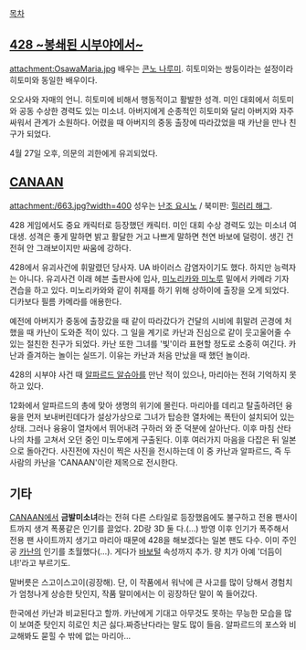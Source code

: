 [[목차]]
== [[428 ~봉쇄된 시부야에서~]] ==
attachment:OsawaMaria.jpg
배우는 [[콘노 나루미]]. 히토미와는 쌍둥이라는 설정이라 히토미와 동일한 배우이다.

오오사와 자매의 언니. 히토미에 비해서 행동적이고 활발한 성격. 미인 대회에서 히토미와 공동 수상한 경력도 있는 미소녀. 아버지에게 순종적인 히토미와 달리 아버지와 자주 싸워서 관계가 소원하다. 어렸을 때 아버지의 중동 출장에 따라갔었을 때 카난을 만나 친구가 되었다.

4월 27일 오후, 의문의 괴한에게 유괴되었다.

== [[CANAAN]] ==
attachment:/663.jpg?width=400
성우는 [[난조 요시노]] / 북미판: [[힐러리 해그]].

428 게임에서도 중요 캐릭터로 등장했던 캐릭터. 미인 대회 수상 경력도 있는 미소녀 여대생. 성격은 좋게 말하면 밝고 활달한 거고 나쁘게 말하면 천연 바보에 덜렁이. 생긴 건 전혀 안 그래보이지만 싸움에 강하다.
 
428에서 유괴사건에 휘말렸던 당사자. UA 바이러스 감염자이기도 했다. 하지만 능력자는 아니다. 유괴사건 이래 헤븐 출판사에 입사, [[미노리카와 미노루]] 밑에서 카메라 기자 견습을 하고 있다. 미노리카와와 같이 취재를 하기 위해 상하이에 출장을 오게 되었다. 디카보다 필름 카메라를 애용한다. 
 
예전에 아버지가 중동에 출장갔을 때 같이 따라갔다가 건달의 시비에 휘말려 곤경에 처했을 때 카난이 도와준 적이 있다. 그 일을 계기로 카난과 진심으로 같이 웃고울어줄 수 있는 절친한 친구가 되었다. 카난 또한 그녀를 '빛'이라 표현할 정도로 소중히 여긴다. 카난과 즐겨하는 놀이는 실뜨기. 이유는 카난과 처음 만났을 때 했던 놀이라.
 
428의 시부야 사건 때 [[알파르드 알슈아]]를 만난 적이 있으나, 마리아는 전혀 기억하지 못하고 있다.
 
12화에서 알파르드의 총에 맞아 생명의 위기에 몰린다. 마리아를 데리고 탈출하려던 융융을 먼저 보내버린데다가 설상가상으로 그녀가 탑승한 열차에는 폭탄이 설치되어 있는 상태. 그러나 융융이 열차에서 뛰어내려 구하러 와 준 덕분에 살아난다. 이후 마침 산타나의 차를 고쳐서 오던 중인 미노루에게 구출된다. 이후 여러가지 마음을 다잡은 뒤 일본으로 돌아간다. 사진전에 자신이 찍은 사진을 전시하는데 이 중 카난과 알파르드, 즉 두 사람의 카난을 'CANAAN'이란 제목으로 전시한다.

== 기타 ==
[[CANAAN]]에서 '''금발미소녀'''라는 전혀 다른 스타일로 등장했음에도 불구하고 전용 팬사이트까지 생겨 폭풍같은 인기를 끌었다. 2D랑 3D 둘 다.(...) 방영 이후 인기가 폭주해서 전용 팬 사이트까지 생기고 마리아 때문에 428을 해보겠다는 일본 팬도 다수. 이미 주인공 [[카난(CANAAN)|카난]]의 인기를 초월했다(…). 게다가 [[바보털]] 속성까지 추가. 량 치가 아예 '더듬이녀!'라고 부르기도.

말버릇은 스고이스고이(굉장해). 단, 이 작품에서 워낙에 큰 사고를 많이 당해서 경험치가 엄청나게 상승한 탓인지, 작품 말미에서는 이 굉장하단 말이 쏙 들어갔다. 

한국에선 카난과 비교된다고 할까. 카난에게 기대고 아무것도 못하는  무능한 모습을 많이 보여준 탓인지 히로인 치곤 싫다.짜증난다라는 말도 많이 들음. 알파르드의 포스와 비교해봐도 묻힐 수 밖에 없는 마리아...
